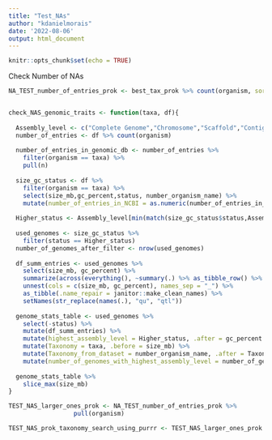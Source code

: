 ---
title: "Test_NAs"
author: "kdanielmorais"
date: '2022-08-06'
output: html_document
---

```{r setup, include=FALSE}
knitr::opts_chunk$set(echo = TRUE)
```

Check Number of NAs
```{r}
NA_TEST_number_of_entries_prok <- best_tax_prok %>% count(organism, sort = T )


check_NAS_genomic_traits <- function(taxa, df){
  
  Assembly_level <- c("Complete Genome","Chromosome","Scaffold","Contig")
  number_of_entries <- df %>% count(organism)
  
  number_of_entries_in_genomic_db <- number_of_entries %>% 
    filter(organism == taxa) %>% 
    pull(n)
  
  size_gc_status <- df %>% 
    filter(organism == taxa) %>% 
    select(size_mb,gc_percent,status, number_organism_name) %>%
    mutate(number_of_entries_in_NCBI = as.numeric(number_of_entries_in_genomic_db))
  
  Higher_status <- Assembly_level[min(match(size_gc_status$status,Assembly_level))]
  
  used_genomes <- size_gc_status %>% 
    filter(status == Higher_status)
  number_of_genomes_after_filter <- nrow(used_genomes)
  
  df_summ_entries <- used_genomes %>% 
    select(size_mb, gc_percent) %>% 
    summarize(across(everything(), ~summary(.) %>% as_tibble_row() %>% list())) %>% 
    unnest(cols = c(size_mb, gc_percent), names_sep = "_") %>%
    as_tibble(.name_repair = janitor::make_clean_names) %>%
    setNames(str_replace(names(.), "qu", "qtl"))
  
  genome_stats_table <- used_genomes %>% 
    select(-status) %>%
    mutate(df_summ_entries) %>%
    mutate(highest_assembly_level = Higher_status, .after = gc_percent ) %>%
    mutate(Taxonomy = taxa, .before = size_mb) %>%
    mutate(Taxonomy_from_dataset = number_organism_name, .after = Taxonomy, .keep = 'unused') %>%
    mutate(number_of_genomes_with_highest_assembly_level = number_of_genomes_after_filter, .before = size_mb_min)
  
  genome_stats_table %>% 
    slice_max(size_mb)
}

TEST_NAS_larger_ones_prok <- NA_TEST_number_of_entries_prok %>% 
                  pull(organism)

TEST_NAS_prok_taxonomy_search_using_purrr <- TEST_NAS_larger_ones_prok %>% map_df(., genomic_traits, best_tax_prok)


```
